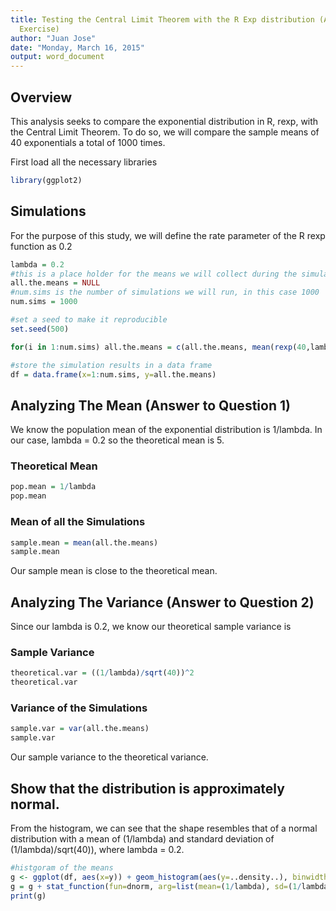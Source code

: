 ```yaml
---
title: Testing the Central Limit Theorem with the R Exp distribution (A Simulation
  Exercise)
author: "Juan Jose"
date: "Monday, March 16, 2015"
output: word_document
---
```




## Overview
This analysis seeks to compare the exponential distribution in R, rexp, with the Central Limit Theorem. To do so, we will compare the sample means of 40 exponentials a total of 1000 times.

First load all the necessary libraries
```r
library(ggplot2)
```

## Simulations
For the purpose of this study, we will define the rate parameter of the R rexp function as 0.2
```r
lambda = 0.2
#this is a place holder for the means we will collect during the simulations.
all.the.means = NULL
#num.sims is the number of simulations we will run, in this case 1000
num.sims = 1000

#set a seed to make it reproducible
set.seed(500)

for(i in 1:num.sims) all.the.means = c(all.the.means, mean(rexp(40,lambda)))

#store the simulation results in a data frame
df = data.frame(x=1:num.sims, y=all.the.means)

```

## Analyzing The Mean (Answer to Question 1)

We know the population mean of the exponential distribution is 1/lambda. In our case, lambda = 0.2 so the theoretical mean is 5. 

### Theoretical Mean
```r
pop.mean = 1/lambda
pop.mean
```

### Mean of all the Simulations
```r
sample.mean = mean(all.the.means)
sample.mean
```

Our sample mean is close to the theoretical mean.

## Analyzing The Variance (Answer to Question 2)


Since our lambda is 0.2, we know our theoretical sample variance is 

### Sample Variance
```r
theoretical.var = ((1/lambda)/sqrt(40))^2
theoretical.var
```

### Variance of the Simulations
```r
sample.var = var(all.the.means)
sample.var
```

Our sample variance to the theoretical variance.

## Show that the distribution is approximately normal.


From the histogram, we can see that the shape resembles that of a normal distribution with a mean of (1/lambda)
and standard deviation of (1/lambda)/sqrt(40)), where lambda = 0.2.
```r
#histgoram of the means
g <- ggplot(df, aes(x=y)) + geom_histogram(aes(y=..density..), binwidth=0.1, fill="red", color="black") + labs(title="Plot of the Simulations")
g = g + stat_function(fun=dnorm, arg=list(mean=(1/lambda), sd=(1/lambda)/sqrt(40)), size=2) 
print(g)

```
